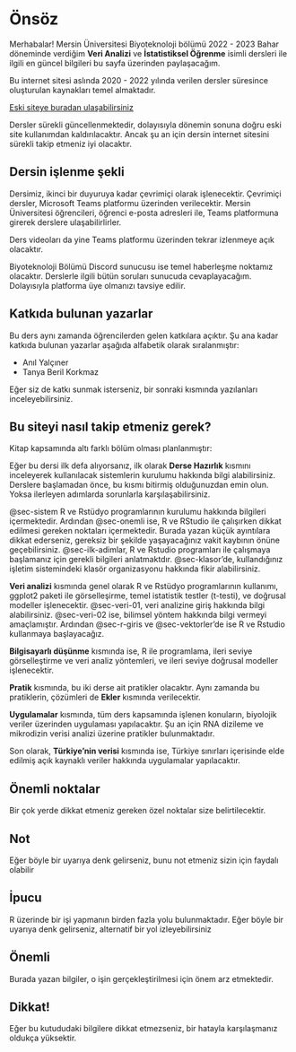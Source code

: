 # Önsöz {.unnumbered}

Merhabalar! Mersin Üniversitesi Biyoteknoloji bölümü 2022 - 2023 Bahar döneminde verdiğim **Veri Analizi** ve **İstatistiksel Öğrenme** isimli dersleri ile ilgili en güncel bilgileri bu sayfa üzerinden paylaşacağım.

Bu internet sitesi aslında 2020 - 2022 yılında verilen dersler süresince oluşturulan kaynakları temel almaktadır.

[Eski siteye buradan ulaşabilirsiniz](old-site/index.html)

Dersler sürekli güncellenmektedir, dolayısıyla dönemin sonuna doğru eski site kullanımdan kaldırılacaktır. Ancak şu an için dersin internet sitesini sürekli takip etmeniz iyi olacaktır.

## Dersin işlenme şekli {.unnumbered}

Dersimiz, ikinci bir duyuruya kadar çevrimiçi olarak işlenecektir. Çevrimiçi dersler, Microsoft Teams platformu üzerinden verilecektir. Mersin Üniversitesi öğrencileri, öğrenci e-posta adresleri ile, Teams platformuna girerek derslere ulaşabilirlirler.

Ders videoları da yine Teams platformu üzerinden tekrar izlenmeye açık olacaktır.

Biyoteknoloji Bölümü Discord sunucusu ise temel haberleşme noktamız olacaktır. Derslerle ilgili bütün soruları sunucuda cevaplayacağım. Dolayısıyla platforma üye olmanızı tavsiye edilir.

## Katkıda bulunan yazarlar {.unnumbered}

Bu ders aynı zamanda öğrencilerden gelen katkılara açıktır. Şu ana kadar katkıda bulunan yazarlar aşağıda alfabetik olarak sıralanmıştır:

+ Anıl Yalçıner
+ Tanya Beril Korkmaz

Eğer siz de katkı sunmak isterseniz, bir sonraki kısmında yazılanları inceleyebilirsiniz.

## Bu siteyi nasıl takip etmeniz gerek?

Kitap kapsamında altı farklı bölüm olması planlanmıştır:

Eğer bu dersi ilk defa alıyorsanız, ilk olarak **Derse Hazırlık** kısmını inceleyerek kullanılacak sistemlerin kurulumu hakkında bilgi alabilirsiniz. Derslere başlamadan önce, bu kısmı bitirmiş olduğunuzdan emin olun. Yoksa ilerleyen adımlarda sorunlarla karşılaşabilirsiniz.

@sec-sistem R ve Rstüdyo programlarının kurulumu hakkında bilgileri içermektedir. Ardından @sec-onemli ise, R ve RStudio ile çalışırken dikkat edilmesi gereken noktaları içermektedir. Burada yazan küçük ayıntılara dikkat ederseniz, gereksiz bir şekilde yaşayacağınız vakit kaybının önüne geçebilirsiniz. @sec-ilk-adimlar, R ve Rstudio programları ile çalışmaya başlamanız için gerekli bilgileri anlatmaktdır. @sec-klasor'de, kullandığınız işletim sistemindeki klasör organizasyonu hakkında fikir alabilirsiniz.

**Veri analizi** kısmında genel olarak R ve Rstüdyo programlarının kullanımı, ggplot2 paketi ile görselleşirme, temel istatistik testler (t-testi), ve doğrusal modeller işlenecektir. @sec-veri-01, veri analizine giriş hakkında bilgi alabilirsiniz. @sec-veri-02 ise, bilimsel yöntem hakkında bilgi vermeyi amaçlamıştır. Ardından @sec-r-giris ve @sec-vektorler'de ise R ve Rstudio kullanmaya başlayacağız.

**Bilgisayarlı düşünme** kısmında ise, R ile programlama, ileri seviye görselleştirme ve veri analiz yöntemleri, ve ileri seviye doğrusal modeller işlenecektir. 

**Pratik** kısmında, bu iki derse ait pratikler olacaktır. Aynı zamanda bu pratiklerin, çözümleri de **Ekler** kısmında verilecektir. 

**Uygulamalar** kısmında, tüm ders kapsamında işlenen konuların, biyolojik veriler üzerinden uygulaması yapılacaktır. Şu an için RNA dizileme ve mikrodizin verisi analizi üzerine pratikler bulunmaktadır.

Son olarak, **Türkiye'nin verisi** kısmında ise, Türkiye sınırları içerisinde elde edilmiş açık kaynaklı veriler hakkında uygulamalar yapılacaktır.

## Önemli noktalar

Bir çok yerde dikkat etmeniz gereken özel noktalar size belirtilecektir.

::: {.callout-note}
## Not

Eğer böyle bir uyarıya denk gelirseniz, bunu not etmeniz sizin için faydalı olabilir
:::

:::{.callout-tip}
## İpucu

R üzerinde bir işi yapmanın birden fazla yolu bulunmaktadır. Eğer böyle bir uyarıya denk gelirseniz, alternatif bir yol izleyebilirsiniz

:::

:::{.callout-important}
## Önemli

Burada yazan bilgiler, o işin gerçekleştirilmesi için önem arz etmektedir.
:::

:::{.callout-caution}
## Dikkat!

Eğer bu kutududaki bilgilere dikkat etmezseniz, bir hatayla karşılaşmanız oldukça yüksektir.

:::